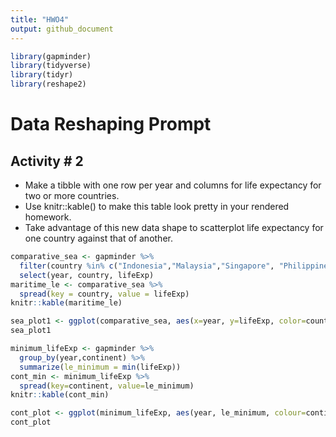```yaml
---
title: "HWO4"
output: github_document
---
```


```r
library(gapminder)
library(tidyverse)
library(tidyr)
library(reshape2)
```

# Data Reshaping Prompt
## Activity # 2
- Make a tibble with one row per year and columns for life expectancy for two or more countries.
* Use knitr::kable() to make this table look pretty in your rendered homework.
* Take advantage of this new data shape to scatterplot life expectancy for one country against that of another.

```r
comparative_sea <- gapminder %>% 
  filter(country %in% c("Indonesia","Malaysia","Singapore", "Philippines")) %>% 
  select(year, country, lifeExp)
maritime_le <- comparative_sea %>%
  spread(key = country, value = lifeExp)
knitr::kable(maritime_le)
```

```r
sea_plot1 <- ggplot(comparative_sea, aes(x=year, y=lifeExp, color=country)) + geom_point ()
sea_plot1
```

```r
minimum_lifeExp <- gapminder %>% 
  group_by(year,continent) %>% 
  summarize(le_minimum = min(lifeExp))
cont_min <- minimum_lifeExp %>%
  spread(key=continent, value=le_minimum)
knitr::kable(cont_min)
```

```r
cont_plot <- ggplot(minimum_lifeExp, aes(year, le_minimum, colour=continent)) + geom_point()
cont_plot
```

